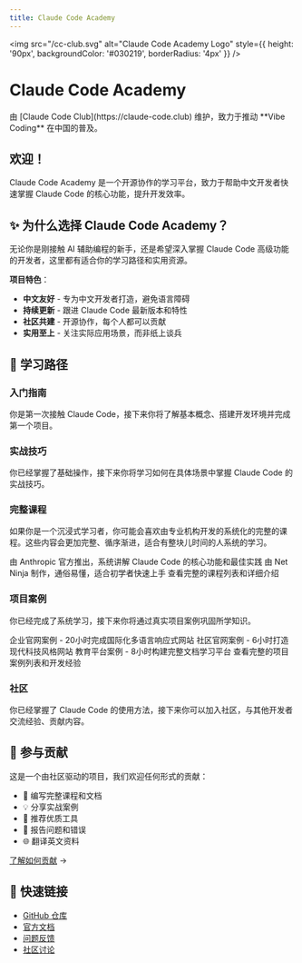 ```yaml
---
title: Claude Code Academy
---
```



<img src="/cc-club.svg" alt="Claude Code Academy Logo" style={{ height: '90px', backgroundColor: '#030219', borderRadius: '4px' }} />

# Claude Code Academy

<p className="text-xl mt-6 text-gray-600 dark:text-gray-400">由 [Claude Code Club](https://claude-code.club) 维护，致力于推动 **Vibe Coding** 在中国的普及。</p>

## 欢迎！

Claude Code Academy 是一个开源协作的学习平台，致力于帮助中文开发者快速掌握 Claude Code 的核心功能，提升开发效率。

## ✨ 为什么选择 Claude Code Academy？

无论你是刚接触 AI 辅助编程的新手，还是希望深入掌握 Claude Code 高级功能的开发者，这里都有适合你的学习路径和实用资源。

**项目特色**：

- **中文友好** - 专为中文开发者打造，避免语言障碍
- **持续更新** - 跟进 Claude Code 最新版本和特性
- **社区共建** - 开源协作，每个人都可以贡献
- **实用至上** - 关注实际应用场景，而非纸上谈兵

## 🎯 学习路径

<Steps>

### 入门指南

你是第一次接触 Claude Code，接下来你将了解基本概念、搭建开发环境并完成第一个项目。

<Cards>
  <Cards.Card icon="📖" title="什么是 Claude Code" href="/getting-started/introduction" />
  <Cards.Card icon="🔑" title="获取 API Key" href="/getting-started/get-api-key" />
  <Cards.Card icon="⚙️" title="安装和配置" href="/getting-started/installation" />
  <Cards.Card icon="🚀" title="快速体验 Claude Code" href="/getting-started/quick-start" />
  <Cards.Card icon="💡" title="如何用 Claude Code 做这些事" href="/getting-started/how-to" />
  <Cards.Card icon="❓" title="常见问题" href="/getting-started/faq" />
</Cards>

### 实战技巧

你已经掌握了基础操作，接下来你将学习如何在具体场景中掌握 Claude Code 的实战技巧。

<Cards>
  <Cards.Card icon="📚" title="通用资源" href="/practical-skills/general" />
  <Cards.Card icon="⚙️" title="工作流程" href="/practical-skills/workflow" />
  <Cards.Card icon="🎨" title="UI 设计" href="/practical-skills/ui" />
  <Cards.Card icon="⌨️" title="命令和技巧" href="/practical-skills/commands" />
  <Cards.Card icon="🤖" title="Subagent" href="/practical-skills/subagents" />
  <Cards.Card icon="🔌" title="MCP Tools" href="/practical-skills/mcp-tools" />
</Cards>

### 完整课程

如果你是一个沉浸式学习者，你可能会喜欢由专业机构开发的系统化的完整的课程。这些内容会更加完整、循序渐进，适合有整块儿时间的人系统的学习。

<Cards>
  <Cards.Card
    icon="🎓"
    title="Claude Code：高度智能的编码助手"
    href="/courses/claude-code-highly-agentic-coding-assistant"
  >
    由 Anthropic 官方推出，系统讲解 Claude Code 的核心功能和最佳实践
  </Cards.Card>
  <Cards.Card
    icon="📺"
    title="Claude Code Tutorial"
    href="/courses/claude-code-tutorial"
  >
    由 Net Ninja 制作，通俗易懂，适合初学者快速上手
  </Cards.Card>
  <Cards.Card
    icon="➕"
    title="浏览所有课程"
    href="/courses"
  >
    查看完整的课程列表和详细介绍
  </Cards.Card>
</Cards>

### 项目案例

你已经完成了系统学习，接下来你将通过真实项目案例巩固所学知识。

<Cards>
  <Cards.Card
    icon="🏢"
    title="HCME 官网"
    href="/examples#1-hcme-官网"
  >
    企业官网案例 - 20小时完成国际化多语言响应式网站
  </Cards.Card>
  <Cards.Card
    icon="🌐"
    title="Claude Code Club 官网"
    href="/examples#2-claude-code-club-官网"
  >
    社区官网案例 - 6小时打造现代科技风格网站
  </Cards.Card>
  <Cards.Card
    icon="📚"
    title="Claude Code Academy"
    href="/examples#3-claude-code-academy"
  >
    教育平台案例 - 8小时构建完整文档学习平台
  </Cards.Card>
  <Cards.Card
    icon="➕"
    title="浏览所有案例"
    href="/examples"
  >
    查看完整的项目案例列表和开发经验
  </Cards.Card>
</Cards>

### 社区

你已经掌握了 Claude Code 的使用方法，接下来你可以加入社区，与其他开发者交流经验、贡献内容。

<Cards>
  <Cards.Card icon="✍️" title="贡献指南" href="/community/contributing" />
  <Cards.Card icon="🌟" title="案例展示" href="/community/showcase" />
  <Cards.Card icon="💬" title="常见问题" href="/community/faq" />
</Cards>

</Steps>


## 🤝 参与贡献

这是一个由社区驱动的项目，我们欢迎任何形式的贡献：

- 📝 编写完整课程和文档
- 💡 分享实战案例
- 🔧 推荐优质工具
- 🐛 报告问题和错误
- 🌐 翻译英文资料

[了解如何贡献](/community/contributing) →

## 🔗 快速链接

- [GitHub 仓库](https://github.com/zjh1943/awesome-claude-code)
- [官方文档](https://docs.claude.com/claude-code)
- [问题反馈](https://github.com/zjh1943/awesome-claude-code/issues)
- [社区讨论](https://github.com/zjh1943/awesome-claude-code/discussions)
